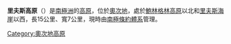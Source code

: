 {{Unreferenced|time=2014-01-06T16:05:45+00:00}}
{{coord|79|35|S|158|35|E|display=title}}

'''里夫斯高原'''（{{lang-en|Reeves Plateau}}）是[[南極洲|南極洲]]的[[高原|高原]]，位於[[奧次地|奧次地]]，處於[[鮑林格林高原|鮑林格林高原]]以北和[[里夫斯海崖|里夫斯海崖]]以西，長15公里、寬7公里，現時由[[南極條約體系|南極條約體系]]管理。

{{DEFAULTSORT:Reeves Plateau}}
[[Category:奧次地高原|Category:奧次地高原]]


{{OatesLand-geo-stub}}